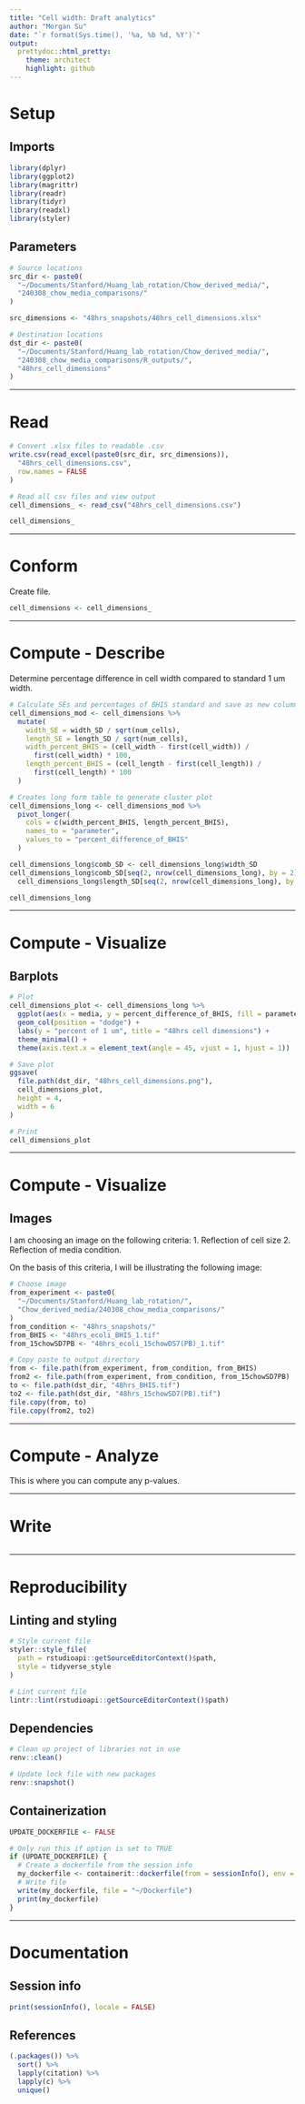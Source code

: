 ```yaml
---
title: "Cell width: Draft analytics"
author: "Morgan Su"
date: "`r format(Sys.time(), '%a, %b %d, %Y')`"
output:
  prettydoc::html_pretty:
    theme: architect
    highlight: github
---
```


# Setup

## Imports

```r
library(dplyr)
library(ggplot2)
library(magrittr)
library(readr)
library(tidyr)
library(readxl)
library(styler)
```

## Parameters

```r
# Source locations
src_dir <- paste0(
  "~/Documents/Stanford/Huang_lab_rotation/Chow_derived_media/",
  "240308_chow_media_comparisons/"
)

src_dimensions <- "48hrs_snapshots/48hrs_cell_dimensions.xlsx"

# Destination locations
dst_dir <- paste0(
  "~/Documents/Stanford/Huang_lab_rotation/Chow_derived_media/",
  "240308_chow_media_comparisons/R_outputs/",
  "48hrs_cell_dimensions"
)
```

------------------------------------------------------------------------

# Read

```r
# Convert .xlsx files to readable .csv
write.csv(read_excel(paste0(src_dir, src_dimensions)),
  "48hrs_cell_dimensions.csv",
  row.names = FALSE
)

# Read all csv files and view output
cell_dimensions_ <- read_csv("48hrs_cell_dimensions.csv")

cell_dimensions_
```

------------------------------------------------------------------------

# Conform

Create file.

```r
cell_dimensions <- cell_dimensions_
```

------------------------------------------------------------------------

# Compute - Describe

Determine percentage difference in cell width compared to standard 1 um width.

```r
# Calculate SEs and percentages of BHIS standard and save as new columns.
cell_dimensions_mod <- cell_dimensions %>%
  mutate(
    width_SE = width_SD / sqrt(num_cells),
    length_SE = length_SD / sqrt(num_cells),
    width_percent_BHIS = (cell_width - first(cell_width)) /
      first(cell_width) * 100,
    length_percent_BHIS = (cell_length - first(cell_length)) /
      first(cell_length) * 100
  )

# Creates long form table to generate cluster plot
cell_dimensions_long <- cell_dimensions_mod %>%
  pivot_longer(
    cols = c(width_percent_BHIS, length_percent_BHIS),
    names_to = "parameter",
    values_to = "percent_difference_of_BHIS"
  )

cell_dimensions_long$comb_SD <- cell_dimensions_long$width_SD
cell_dimensions_long$comb_SD[seq(2, nrow(cell_dimensions_long), by = 2)] <-
  cell_dimensions_long$length_SD[seq(2, nrow(cell_dimensions_long), by = 2)]

cell_dimensions_long
```

------------------------------------------------------------------------

# Compute - Visualize

## Barplots

```r
# Plot
cell_dimensions_plot <- cell_dimensions_long %>%
  ggplot(aes(x = media, y = percent_difference_of_BHIS, fill = parameter)) +
  geom_col(position = "dodge") +
  labs(y = "percent of 1 um", title = "48hrs cell dimensions") +
  theme_minimal() +
  theme(axis.text.x = element_text(angle = 45, vjust = 1, hjust = 1))

# Save plot
ggsave(
  file.path(dst_dir, "48hrs_cell_dimensions.png"),
  cell_dimensions_plot,
  height = 4,
  width = 6
)

# Print
cell_dimensions_plot
```

------------------------------------------------------------------------

# Compute - Visualize

## Images

I am choosing an image on the following criteria: 1. Reflection of cell size 2. Reflection of media condition.

On the basis of this criteria, I will be illustrating the following image:

```r
# Choose image
from_experiment <- paste0(
  "~/Documents/Stanford/Huang_lab_rotation/",
  "Chow_derived_media/240308_chow_media_comparisons/"
)
from_condition <- "48hrs_snapshots/"
from_BHIS <- "48hrs_ecoli_BHIS_1.tif"
from_15chowSD7PB <- "48hrs_ecoli_15chowDS7(PB)_1.tif"

# Copy paste to output directory
from <- file.path(from_experiment, from_condition, from_BHIS)
from2 <- file.path(from_experiment, from_condition, from_15chowSD7PB)
to <- file.path(dst_dir, "48hrs_BHIS.tif")
to2 <- file.path(dst_dir, "48hrs_15chowSD7(PB).tif")
file.copy(from, to)
file.copy(from2, to2)
```

------------------------------------------------------------------------

# Compute - Analyze

This is where you can compute any p-values.

------------------------------------------------------------------------

# Write

```r
```

------------------------------------------------------------------------

# Reproducibility

## Linting and styling

```r
# Style current file
styler::style_file(
  path = rstudioapi::getSourceEditorContext()$path,
  style = tidyverse_style
)

# Lint current file
lintr::lint(rstudioapi::getSourceEditorContext()$path)
```

## Dependencies

```r
# Clean up project of libraries not in use
renv::clean()

# Update lock file with new packages
renv::snapshot()
```

## Containerization

```r
UPDATE_DOCKERFILE <- FALSE

# Only run this if option is set to TRUE
if (UPDATE_DOCKERFILE) {
  # Create a dockerfile from the session info
  my_dockerfile <- containerit::dockerfile(from = sessionInfo(), env = ls())
  # Write file
  write(my_dockerfile, file = "~/Dockerfile")
  print(my_dockerfile)
}
```

------------------------------------------------------------------------

# Documentation

## Session info

```r
print(sessionInfo(), locale = FALSE)
```

## References

```r
(.packages()) %>%
  sort() %>%
  lapply(citation) %>%
  lapply(c) %>%
  unique()
```
